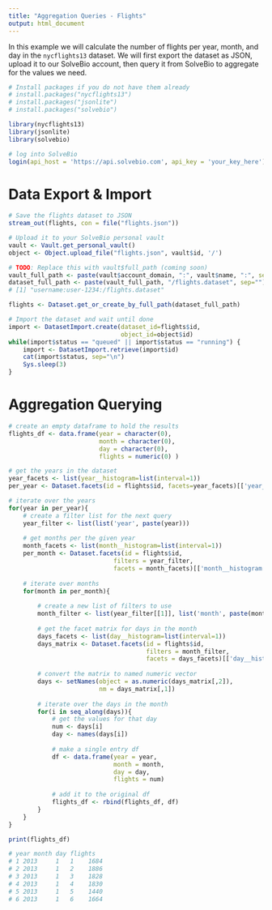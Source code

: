 ```yaml
---
title: "Aggregation Queries - Flights"
output: html_document
---
```


In this example we will calculate the number of flights per year, month, and day in the `nycflights13` dataset. We will first export the dataset as JSON, upload it to our SolveBio account, then query it from SolveBio to aggregate for the values we need.

```r
# Install packages if you do not have them already
# install.packages("nycflights13")
# install.packages("jsonlite")
# install.packages("solvebio")

library(nycflights13)
library(jsonlite)
library(solvebio)

# log into SolveBio
login(api_host = 'https://api.solvebio.com', api_key = 'your_key_here')
```

# Data Export & Import

```r
# Save the flights dataset to JSON
stream_out(flights, con = file("flights.json"))

# Upload it to your SolveBio personal vault
vault <- Vault.get_personal_vault()
object <- Object.upload_file("flights.json", vault$id, '/')

# TODO: Replace this with vault$full_path (coming soon)
vault_full_path <- paste(vault$account_domain, ":", vault$name, ":", sep="")
dataset_full_path <- paste(vault_full_path, "/flights.dataset", sep="")
# [1] "username:user-1234:/flights.dataset"

flights <- Dataset.get_or_create_by_full_path(dataset_full_path)

# Import the dataset and wait until done
import <- DatasetImport.create(dataset_id=flights$id,
                               object_id=object$id)
while(import$status == "queued" || import$status == "running") {
    import <- DatasetImport.retrieve(import$id)
    cat(import$status, sep="\n")
    Sys.sleep(3)
}

```

# Aggregation Querying

```r
# create an empty dataframe to hold the results
flights_df <- data.frame(year = character(0), 
                         month = character(0), 
                         day = character(0), 
                         flights = numeric(0) )

# get the years in the dataset
year_facets <- list(year__histogram=list(interval=1))
per_year <- Dataset.facets(id = flights$id, facets=year_facets)[['year__histogram']][, 1]

# iterate over the years
for(year in per_year){
    # create a filter list for the next query
    year_filter <- list(list('year', paste(year)))
    
    # get months per the given year
    month_facets <- list(month__histogram=list(interval=1))
    per_month <- Dataset.facets(id = flights$id, 
                             filters = year_filter, 
                             facets = month_facets)[['month__histogram']][,1]
    
    # iterate over months
    for(month in per_month){
        
        # create a new list of filters to use
        month_filter <- list(year_filter[[1]], list('month', paste(month)))
        
        # get the facet matrix for days in the month
        days_facets <- list(day__histogram=list(interval=1))
        days_matrix <- Dataset.facets(id = flights$id, 
                                      filters = month_filter, 
                                      facets = days_facets)[['day__histogram']]
        
        # convert the matrix to named numeric vector
        days <- setNames(object = as.numeric(days_matrix[,2]),
                         nm = days_matrix[,1])
        
        # iterate over the days in the month
        for(i in seq_along(days)){
            # get the values for that day
            num <- days[i]
            day <- names(days[i])
            
            # make a single entry df
            df <- data.frame(year = year,
                             month = month, 
                             day = day,
                             flights = num)
            
            # add it to the original df
            flights_df <- rbind(flights_df, df)
        }
    }
}

print(flights_df)

# year month day flights
# 1 2013     1   1    1684
# 2 2013     1   2    1886
# 3 2013     1   3    1828
# 4 2013     1   4    1830
# 5 2013     1   5    1440
# 6 2013     1   6    1664
```

